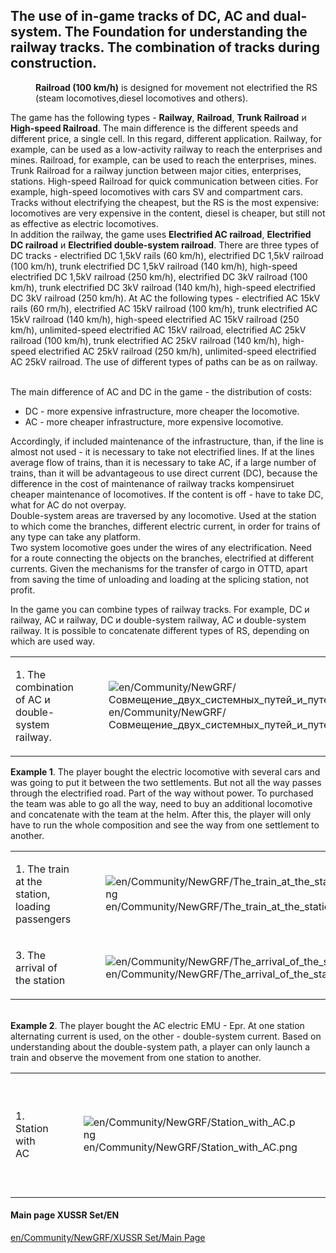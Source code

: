 ==The use of in-game tracks of DC, AC and dual-system. The Foundation for understanding the railway tracks. The combination of tracks during construction.==
:'''Railroad (100 km/h)''' is designed for movement not electrified the RS (steam locomotives,diesel locomotives and others). 
The game has the following types - '''Railway''', '''Railroad''', '''Trunk Railroad''' и '''High-speed Railroad'''. The main difference is the different speeds and different price, a single cell. In this regard, different application. Railway, for example, can be used as a low-activity railway to reach the enterprises and mines. Railroad, for example, can be used to reach the enterprises, mines. Trunk Railroad for a railway junction between major cities, enterprises, stations. High-speed Railroad for quick communication between cities. For example, high-speed locomotives with cars SV and compartment cars. Tracks without electrifying the cheapest, but the RS is the most expensive: locomotives are very expensive in the content, diesel is cheaper, but still not as effective as electric locomotives.
<br> In addition the railway, the game uses '''Electrified AC railroad''', '''Electrified DC railroad''' и '''Electrified double-system railroad '''. 
There are three types of DC tracks -  electrified DC  1,5kV rails (60 km/h), electrified DC  1,5kV railroad (100 km/h), trunk electrified DC 1,5kV railroad (140 km/h), high-speed electrified DC 1,5kV railroad (250 km/h), electrified DC  3kV railroad (100 km/h), trunk electrified DC 3kV railroad (140 km/h), high-speed electrified DC 3kV railroad (250 km/h). At AC the following types - electrified AC 15kV rails (60 rm/h), electrified AC 15kV railroad (100 km/h), trunk electrified AC 15kV railroad (140 km/h), high-speed electrified AC 15kV railroad (250 km/h), unlimited-speed electrified AC 15kV railroad, electrified AC 25kV railroad (100 km/h), trunk electrified AC 25kV railroad (140 km/h), high-speed electrified AC 25kV railroad (250 km/h), unlimited-speed electrified AC 25kV railroad. The use of different types of paths can be as on railway.

<br>The main difference of AC and DC in the game - the distribution of costs:
*DC - more expensive infrastructure, more cheaper the locomotive.
*AC - more cheaper  infrastructure, more expensive locomotive.
Accordingly, if included maintenance of the infrastructure, than, if the line is almost not used - it is necessary to take not electrified lines. If at the lines average flow of trains, than it is necessary to take AC, if a large number of trains, than it will be advantageous to use direct current (DC), because the difference in the cost of maintenance of railway tracks kompensiruet cheaper maintenance of locomotives.
If the content is off - have to take DC, what for AC do not overpay. <br>
Double-system areas are traversed by any locomotive. Used at the station to which come the branches, different electric current, in order for trains of any type can take any platform.
<br>Two system locomotive goes under the wires of any electrification. Need for a route connecting the objects on the branches, electrified at different currents. Given the mechanisms for the transfer of cargo in OTTD, apart from saving the time of unloading and loading at the splicing station, not profit.

In the game you can combine types of railway tracks. For example,  DC и railway, AC и railway, DC и double-system railway, AC и double-system railway. It is possible to concatenate different types of RS, depending on which are used way. 
{|class="wikitable"
|-
|1. The combination of AC и double-system railway.
|[[File:en/Community/NewGRF/Совмещение двух системных путей и путей переменного тока.png]]
|2. The combination of railway and AC railway.
|[[File:en/Community/NewGRF/Совмещение автономных путей и путей переменного тока.png]]
|}
'''Example 1'''. The player bought the electric locomotive with several cars and was going to put it between the two settlements. But not all the way passes through the electrified road. Part of the way without power. To purchased the team was able to go all the way, need to buy an additional locomotive and concatenate with the team at the helm. After this, the player will only have to run the whole composition and see the way from one settlement to another.
{|class="wikitable"
|-
|1. The train at the station, loading passengers
|[[File:en/Community/NewGRF/The train at the station, loading passengers.png]]
|2. The passage is not electrified piece.
|[[File:en/Community/NewGRF/The passage is not electrified piece.png]]
|-
|3. The arrival of the station
|[[File:en/Community/NewGRF/The arrival of the station.png]]
|}
<br> '''Example 2'''. The player bought the AC electric EMU - Epr. At one station alternating current is used, on the other - double-system current. Based on understanding about the double-system path, a player can only launch a train and observe the movement from one station to another.
{|class="wikitable"
|-
|1. Station with AC
|[[File:en/Community/NewGRF/Station with AC.png]]
|2. Station with dual-system paths, unloading the EMU AC
|[[File:en/Community/NewGRF/Station with dual-system paths, unloading the EMU AC.png]]
|}

====Main page XUSSR Set/EN====
[[en/Community/NewGRF/XUSSR Set/Main Page]]